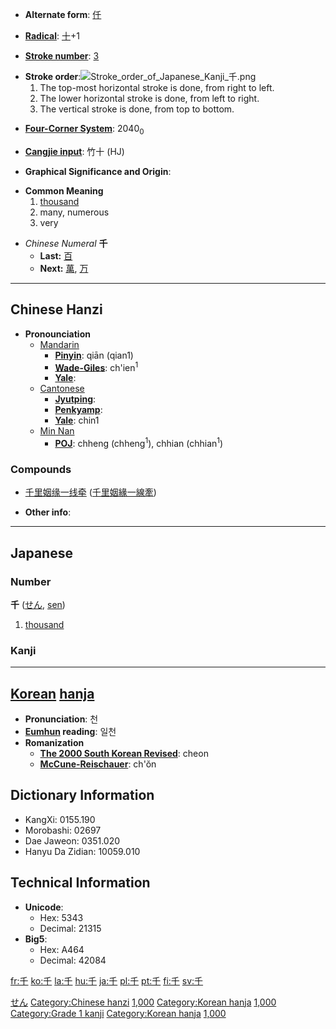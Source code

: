 * '''Alternate form''': [[仟]]

* '''[[Wiktionary:Chinese radical index| Radical]]''': [[Wiktionary:Chinese radical index 十|十]]+1

* '''[[Wiktionary:Chinese total strokes index|Stroke number]]''': [[Wiktionary:Chinese total strokes index 3|3]]

*'''Stroke order''':[[Image:Stroke order of Japanese Kanji 千.png]]
*# The top-most horizontal stroke is done, from right to left.
*# The lower horizontal stroke is done, from left to right.
*# The vertical stroke is done, from top to bottom.

* '''[[Wiktionary:Chinese four corner index|Four-Corner System]]''': 2040<sub>0</sub>

* '''[[Wiktionary:Chinese Cangjie index|Cangjie input]]''': 竹十 (HJ)

* '''Graphical Significance and Origin''': 

* '''Common Meaning'''
*# [[thousand]]
*# many, numerous
*# very

*''Chinese Numeral'' '''千'''
**'''Last:''' [[百]]
**'''Next:''' [[萬]], [[万]]


----

== Chinese Hanzi ==

*'''Pronounciation '''
**[[Mandarin]]
***'''[[Pinyin]]''': qiān (qian1)
***'''[[Wade-Giles]]''': ch'ien<sup>1</sup>
***'''[[Yale]]''': 
**[[Cantonese]]
***'''[[Jyutping]]''': 
***'''[[Penkyamp]]''': 
***'''[[Yale]]''': chin1
**[[wikipedia:Min_Nan|Min Nan]]
***'''[[wikipedia:POJ|POJ]]''': chheng (chheng<sup>1</sup>), chhian (chhian<sup>1</sup>)

===Compounds===
{{top}}
*[[千里姻缘一线牵]] ([[千里姻緣一線牽]])
{{mid}}
{{bottom}}

* '''Other info''': 


----

==Japanese==
[[Category:Japanese language|せん]]
===Number===
'''千''' ([[せん]], [[sen]])
# [[thousand]]


===Kanji===
{{kanji|[[せん]] ([[sen]])|[[ち]] ([[chi]])}}


----

== [[Korean]] [[hanja]] ==

* '''Pronunciation''': 천
* '''[[Eumhun]] reading''': 일천
* '''Romanization'''
** '''[[The 2000 South Korean Revised Romanization|The 2000 South Korean Revised]]''': cheon
** '''[[McCune-Reischauer]]''': ch'ŏn


== Dictionary Information ==

* KangXi: 0155.190
* Morobashi: 02697
* Dae Jaweon: 0351.020
* Hanyu Da Zidian: 10059.010

== Technical Information ==

* '''Unicode''':
** Hex: 5343
** Decimal: 21315
* '''Big5''':
** Hex: A464
** Decimal: 42084

[[Category:Chinese hanzi]]
[[Category:zh:Numbers|1,000]]
[[Category:Korean hanja]]
[[Category:Japanese numbers|1,000]]
[[Category:Grade 1 kanji]]
[[Category:Korean hanja]]
[[Category:Korean numbers|1,000]]


[[fr:千]]
[[ko:千]]
[[la:千]]
[[hu:千]]
[[ja:千]]
[[pl:千]]
[[pt:千]]
[[fi:千]]
[[sv:千]]
